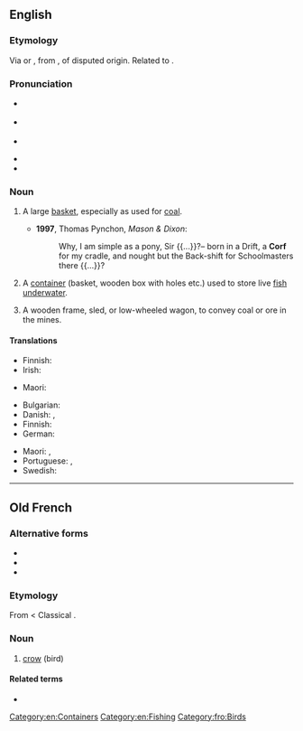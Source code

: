 ==English==

===Etymology===
Via {{der|en|gml|korf}} or {{der|en|dum|korf}}, from {{der|en|gem-pro|*kurbaz||basket}}, of disputed origin. Related to {{cog|de|Korb||a basket, creel}}.

===Pronunciation===
* {{a|RP}} {{IPA|/kɔːf/|lang=en}}
* {{a|GA}} {{IPA|/kɔɹf/|lang=en}}
* {{audio|en-us-corf.ogg|Audio (US)|lang=en}}
{{rfap|UK|lang=en}}
* {{rhymes|ɔː(ɹ)f|lang=en}}
* {{hyphenation|corf|lang=en}}

===Noun===
{{en-noun|corves|s}}

# {{lb|en|mining}} A large [[basket]], especially as used for [[coal]].
#* '''1997''', Thomas Pynchon, ''Mason & Dixon'':
#*: Why, I am simple as a pony, Sir {{...}}?– born in a Drift, a '''Corf''' for my cradle, and nought but the Back-shift for Schoolmasters there {{...}}?
# A [[container]] (basket, wooden box with holes etc.) used to store live [[fish]] [[underwater]].
# {{lb|en|mining}} A wooden frame, sled, or low-wheeled wagon, to convey coal or ore in the mines.

====Translations====
{{trans-top|large basket, especially as used for coal}}
* Finnish: {{t|fi|[[hiili]][[kori]]}}
* Irish: {{t|ga|féan guail|m}}
{{trans-mid}}
* Maori: {{t|mi|pūkirikiri}} {{qualifier|for carrying stone, gravel, sand, earth}}
{{trans-bottom}}

{{trans-top|container used to store live fish underwater}}
* Bulgarian: {{t+|bg|кошница|f|tr=kóshnitsa|sc=Cyrl}}
* Danish: {{t|da|hyttefad|n}}, {{t+|da|dam|c}}
* Finnish: {{t+|fi|sumppu}}
* German: {{t|de|Fischkasten|m}}
{{trans-mid}}
* Maori: {{t|mi|whakarino}}, {{t|mi|korotete}}
* Portuguese: {{t+|pt|cofo|m}}, {{t+|pt|samburá|m}} {{qualifier|Brazil}}
* Swedish: {{t+|sv|sump|c}}
{{trans-bottom}}

[[Category:en:Containers]]
[[Category:en:Fishing]]

----

==Old French==

===Alternative forms===
* {{l|fro|corb}}
* {{l|fro|corp}}
* {{l|fro|crop}}

===Etymology===
From {{inh|fro|VL.|*corbus}} < Classical {{inh|fro|la|corvus}}.

===Noun===
{{fro-noun|m}}

# [[crow]] (bird)

====Related terms====
* {{l|fro|corbel}}

[[Category:fro:Birds]]